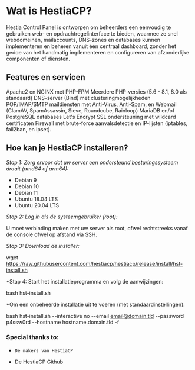 # Wat is HestiaCP? 

Hestia Control Panel is ontworpen om beheerders een eenvoudig te gebruiken web- en opdrachtregelinterface te bieden, waarmee ze snel webdomeinen, mailaccounts, DNS-zones en databases kunnen implementeren en beheren vanuit één centraal dashboard, zonder het gedoe van het handmatig implementeren en configureren van afzonderlijke componenten of diensten.

## Features en servicen 

Apache2 en NGINX met PHP-FPM
Meerdere PHP-versies (5.6 - 8.1, 8.0 als standaard)
DNS-server (Bind) met clusteringmogelijkheden
POP/IMAP/SMTP maildiensten met Anti-Virus, Anti-Spam, en Webmail (ClamAV, SpamAssassin, Sieve, Roundcube, Rainloop)
MariaDB en/of PostgreSQL databases
Let's Encrypt SSL ondersteuning met wildcard certificaten
Firewall met brute-force aanvalsdetectie en IP-lijsten (iptables, fail2ban, en ipset).

## Hoe kan je HestiaCP installeren? 
*Stap 1: Zorg ervoor dat uw server een ondersteund besturingssysteem draait (amd64 of arm64):*

* Debian 9
* Debian 10
* Debian 11
* Ubuntu 18.04 LTS
* Ubuntu 20.04 LTS

*Stap 2: Log in als de systeemgebruiker (root):*

U moet verbinding maken met uw server als root, ofwel rechtstreeks vanaf de console ofwel op afstand via SSH.

*Stap 3: Download de installer:*

wget https://raw.githubusercontent.com/hestiacp/hestiacp/release/install/hst-install.sh

*Stap 4: Start het installatieprogramma en volg de aanwijzingen:

bash hst-install.sh

*Om een onbeheerde installatie uit te voeren (met standaardinstellingen):

bash hst-install.sh --interactive no --email email@domain.tld --password p4ssw0rd --hostname hostname.domain.tld -f


### Special thanks to:

*     De makers van HestiaCP
* De HestiaCP Github

